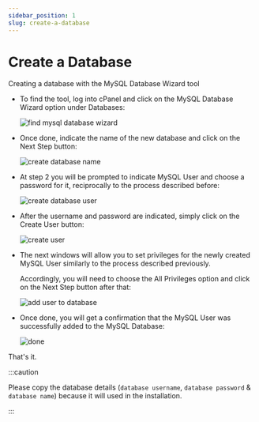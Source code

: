 ```yaml
---
sidebar_position: 1
slug: create-a-database
---
```


# Create a Database

Creating a database with the MySQL Database Wizard tool

- To find the tool, log into cPanel and click on the MySQL Database Wizard option under Databases:

  ![find mysql database wizard](./database/database1.2.png)

- Once done, indicate the name of the new database and click on the Next Step button:

  ![create database name](./database/database1.3.png)

- At step 2 you will be prompted to indicate MySQL User and choose a password for it, reciprocally to the process described before:

  ![create database user](./database/database1.4.png)

- After the username and password are indicated, simply click on the Create User button:

  ![create user](./database/database1.6.png)

- The next windows will allow you to set privileges for the newly created MySQL User similarly to the process described previously.

  Accordingly, you will need to choose the All Privileges option and click on the Next Step button after that:

  ![add user to database](./database/database1.7.png)

- Once done, you will get a confirmation that the MySQL User was successfully added to the MySQL Database:

  ![done](./database/database1.8.png)

That's it.

:::caution

Please copy the database details (`database username`, `database password` & `database name`) because it will used in the installation.

:::
